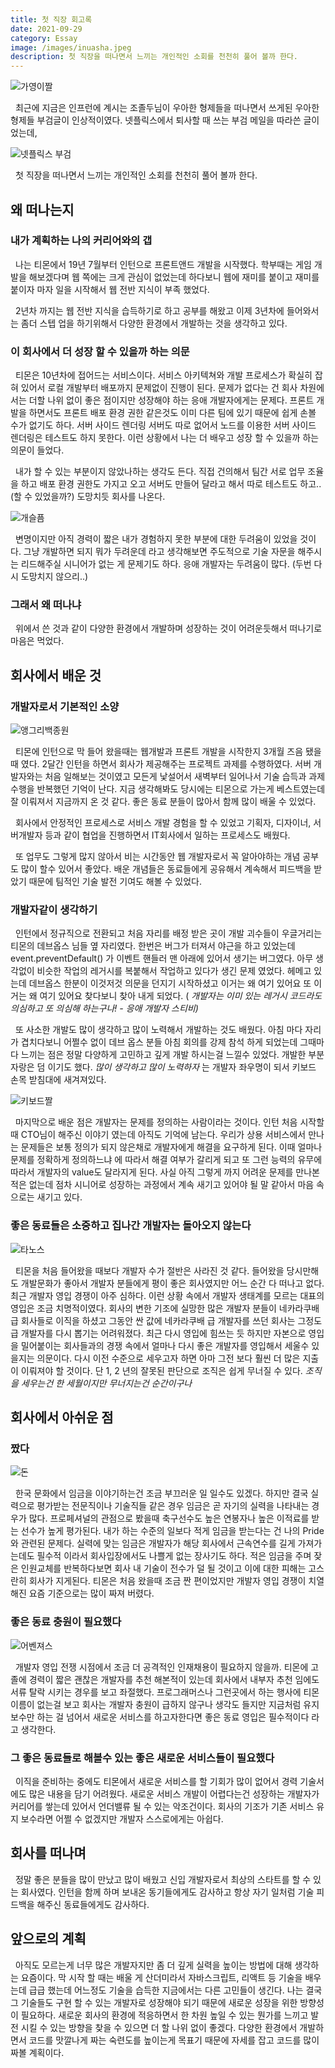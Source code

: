 ```yaml
---
title: 첫 직장 회고록
date: 2021-09-29
category: Essay
image: /images/inuasha.jpeg
description: 첫 직장을 떠나면서 느끼는 개인적인 소회를 천천히 풀어 볼까 한다.
---
```


<Image src="/images/inuasha.jpeg" alt="가영이짤" width={500} height={500} />

&nbsp; 최근에 지금은 인프런에 계시는 조졸두님이 우아한 형제들을 떠나면서 쓰게된 우아한 형제들 부검글이 인상적이였다. 넷플릭스에서 퇴사할 때 쓰는 부검 메일을 따라쓴 글이었는데,

<Image src="/images/neflix.png" alt="넷플릭스 부검" width={500} height={500} />

&nbsp; 첫 직장을 떠나면서 느끼는 개인적인 소회를 천천히 풀어 볼까 한다.

## 왜 떠나는지

### 내가 계획하는 나의 커리어와의 갭

&nbsp; 나는 티몬에서 19년 7월부터 인턴으로 프론트앤드 개발을 시작했다. 학부때는 게임 개발을 해보겠다며 웹 쪽에는 크게 관심이 없었는데 하다보니 웹에 재미를 붙이고 재미를 붙이자 마자 일을 시작해서 웹 전반 지식이 부족 했었다.

&nbsp; 2년차 까지는 웹 전반 지식을 습득하기로 하고 공부를 해왔고 이제 3년차에 들어와서는 좀더 스텝 업을 하기위해서 다양한 환경에서 개발하는 것을 생각하고 있다.

### 이 회사에서 더 성장 할 수 있을까 하는 의문

&nbsp; 티몬은 10년차에 접어드는 서비스이다. 서비스 아키텍쳐와 개발 프로세스가 확실히 잡혀 있어서 로컬 개발부터 배포까지 문제없이 진행이 된다. 문제가 없다는 건 회사 차원에서는 더할 나위 없이 좋은 점이지만 성장해야 하는 응애 개발자에게는 문제다. 프론트 개발을 하면서도 프론트 배포 환경 권한 같은것도 이미 다른 팀에 있기 때문에 쉽게 손볼 수가 없기도 하다. 서버 사이드 렌더링 서버도 따로 없어서 노드를 이용한 서버 사이드 렌더링은 테스트도 하지 못한다. 이런 상황에서 나는 더 배우고 성장 할 수 있을까 하는 의문이 들었다.

&nbsp; 내가 할 수 있는 부분이지 않았나하는 생각도 든다. 직접 건의해서 팀간 서로 업무 조율을 하고 배포 환경 권한도 가지고 오고 서버도 만들어 달라고 해서 따로 테스트도 하고.. (할 수 있었을까?) 도망치듯 회사를 나온다.

<Image src="/images/dogcry.png" alt="개슬픔" width={500} height={500} />

&nbsp; 변명이지만 아직 경력이 짧은 내가 경험하지 못한 부분에 대한 두려움이 있었을 것이다. 그냥 개발하면 되지 뭐가 두려운데 라고 생각해보면 주도적으로 기술 자문을 해주시는 리드해주실 시니어가 없는 게 문제기도 하다. 응애 개발자는 두려움이 많다. (두번 다시 도망치지 않으리..)

### 그래서 왜 떠나냐

&nbsp; 위에서 쓴 것과 같이 다양한 환경에서 개발하며 성장하는 것이 어려운듯해서 떠나기로 마음은 먹었다.

## 회사에서 배운 것

### 개발자로서 기본적인 소양

<Image src="/images/back.png" alt="앵그리백종원" width={500} height={500} />

&nbsp; 티몬에 인턴으로 막 들어 왔을때는 웹개발과 프론트 개발을 시작한지 3개월 즈음 됐을때 였다. 2달간 인턴을 하면서 회사가 제공해주는 프로젝트 과제를 수행하였다. 서버 개발자와는 처음 일해보는 것이였고 모든게 낯설어서 새벽부터 일어나서 기술 습득과 과제 수행을 반복했던 기억이 난다. 지금 생각해봐도 당시에는 티몬으로 가는게 베스트였는데 잘 이뤄져서 지금까지 온 것 같다. 좋은 동료 분들이 많아서 함께 많이 배울 수 있었다.

&nbsp; 회사에서 안정적인 프로세스로 서비스 개발 경험을 할 수 있었고 기획자, 디자이너, 서버개발자 등과 같이 협업을 진행하면서 IT회사에서 일하는 프로세스도 배웠다.

&nbsp; 또 업무도 그렇게 많지 않아서 비는 시간동안 웹 개발자로서 꼭 알아야하는 개념 공부도 많이 할수 있어서 좋았다. 배운 개념들은 동료들에게 공유해서 계속해서 피드백을 받았기 때문에 팀적인 기술 발전 기여도 해볼 수 있었다.

### 개발자같이 생각하기

&nbsp; 인턴에서 정규직으로 전환되고 처음 자리를 배정 받은 곳이 개발 괴수들이 우글거리는 티몬의 데브옵스 님들 옆 자리였다. 한번은 버그가 터져서 야근을 하고 있었는데 event.preventDefault() 가 이벤트 핸들러 맨 아래에 있어서 생기는 버그였다. 아무 생각없이 비슷한 작업의 레거시를 복붙해서 작업하고 있다가 생긴 문제 였었다. 헤메고 있는데 데브옵스 한분이 이것저것 의문을 던지기 시작하셨고 이거는 왜 여기 있어요 또 이거는 왜 여기 있어요 찾다보니 찾아 내게 되었다. ( _개발자는 이미 있는 레거시 코드라도 의심하고 또 의심해 하는구나! - 응애 개발자 스티비)_

&nbsp; 또 사소한 개발도 많이 생각하고 많이 노력해서 개발하는 것도 배웠다. 아침 마다 자리가 겹치다보니 어쩔수 없이 데브 옵스 분들 아침 회의를 강제 참석 하게 되었는데 그때마다 느끼는 점은 정말 다양하게 고민하고 깊게 개발 하시는걸 느낄수 있었다. 개발한 부분 자랑은 덤 이기도 했다. _많이 생각하고 많이 노력하자_ 는 개발자 좌우명이 되서 키보드 손목 받침대에 새겨져있다.

<Image src="/images/key.png" alt="키보드짤" width={500} height={500} />

&nbsp; 마지막으로 배운 점은 개발자는 문제를 정의하는 사람이라는 것이다. 인턴 처음 시작할때 CTO님이 해주신 이야기 였는데 아직도 기억에 남는다. 우리가 상용 서비스에서 만나는 문제들은 보통 정의가 되지 않은채로 개발자에게 해결을 요구하게 된다. 이때 얼마나 문제를 정확하게 정의하느냐 에 따라서 해결 여부가 갈리게 되고 또 그런 능력의 유무에 따라서 개발자의 value도 달라지게 된다. 사실 아직 그렇게 까지 어려운 문제를 만나본 적은 없는데 점차 시니어로 성장하는 과정에서 계속 새기고 있어야 될 말 같아서 마음 속으로는 새기고 있다.

### 좋은 동료들은 소중하고 집나간 개발자는 돌아오지 않는다

<Image src="/images/thanos.png" alt="타노스" width={500} height={500} />

&nbsp; 티몬을 처음 들어왔을 때보다 개발자 수가 절반은 사라진 것 같다. 들어왔을 당시만해도 개발문화가 좋아서 개발자 분들에게 평이 좋은 회사였지만 어느 순간 다 떠나고 없다. 최근 개발자 영입 경쟁이 아주 심하다. 이런 상황 속에서 개발자 생태계를 모르는 대표의 영입은 조금 치명적이였다. 회사의 변한 기조에 실망한 많은 개발자 분들이 네카라쿠배 급 회사들로 이직을 하셨고 그동안 싼 값에 네카라쿠배 급 개발자를 쓰던 회사는 그정도 급 개발자를 다시 뽑기는 어려워졌다. 최근 다시 영입에 힘쓰는 듯 하지만 자본으로 영입을 밀어붙이는 회사들과의 경쟁 속에서 얼마나 다시 좋은 개발자를 영입해서 세울수 있을지는 의문이다. 다시 이전 수준으로 세우고자 하면 아마 그전 보다 훨씬 더 많은 지출이 이뤄져야 할 것이다. 단 1, 2 년의 잘못된 판단으로 조직은 쉽게 무너질 수 있다. _조직을 세우는건 한 세월이지만 무너지는건 순간이구나_

## 회사에서 아쉬운 점

### 짰다

<Image src="/images/money.png" alt="돈" width={500} height={500} />

&nbsp; 한국 문화에서 임금을 이야기하는건 조금 부끄러운 일 일수도 있겠다. 하지만 결국 실력으로 평가받는 전문직이나 기술직들 같은 경우 임금은 곧 자기의 실력을 나타내는 경우가 많다. 프로페셔널의 관점으로 봤을때 축구선수도 높은 연봉자나 높은 이적료를 받는 선수가 높게 평가된다. 내가 하는 수준의 일보다 적게 임금을 받는다는 건 나의 Pride와 관련된 문제다. 실력에 맞는 임금은 개발자가 해당 회사에서 근속연수를 길게 가져가는데도 필수적 이라서 회사입장에서도 나쁠게 없는 장사기도 하다. 적은 임금을 주며 잦은 인원교체를 반복하다보면 회사 내 기술이 전수가 덜 될 것이고 이에 대한 피해는 고스란히 회사가 지게된다. 티몬은 처음 왔을때 조금 짠 편이었지만 개발자 영입 경쟁이 치열해진 요즘 기준으로는 많이 짜져 버렸다.

### 좋은 동료 충원이 필요했다

<Image src="/images/avengers.png" alt="어벤져스" width={500} height={500} />

&nbsp; 개발자 영입 전쟁 시점에서 조금 더 공격적인 인재채용이 필요하지 않을까. 티몬에 고졸에 경력이 짧은 괜찮은 개발자를 추천 해본적이 있는데 회사에서 내부자 추천 임에도 서류 탈락 시키는 경우를 보고 좌절했다. 프로그래머스나 그런곳에서 하는 행사에 티몬 이름이 없는걸 보고 회사는 개발자 충원이 급하지 않구나 생각도 들지만 지금처럼 유지 보수만 하는 걸 넘어서 새로운 서비스를 하고자한다면 좋은 동료 영입은 필수적이다 라고 생각한다.

### 그 좋은 동료들로 해볼수 있는 좋은 새로운 서비스들이 필요했다

&nbsp; 이직을 준비하는 중에도 티몬에서 새로운 서비스를 할 기회가 많이 없어서 경력 기술서에도 많은 내용을 담기 어려웠다. 새로운 서비스 개발이 어렵다는건 성장하는 개발자가 커리어를 쌓는데 있어서 언더밸류 될 수 있는 악조건이다. 회사의 기조가 기존 서비스 유지 보수라면 어쩔 수 없겠지만 개발자 스스로에게는 아쉽다.

## 회사를 떠나며

&nbsp; 정말 좋은 분들을 많이 만났고 많이 배웠고 신입 개발자로서 최상의 스타트를 할 수 있는 회사였다. 인턴을 함께 하며 보내온 동기들에게도 감사하고 항상 자기 일처럼 기술 피드백을 해주신 동료들에게도 감사하다.

## 앞으로의 계획

&nbsp; 아직도 모르는게 너무 많은 개발자지만 좀 더 깊게 실력을 높이는 방법에 대해 생각하는 요즘이다. 막 시작 할 때는 배울 게 산더미라서 자바스크립트, 리액트 등 기술을 배우는데 급급 했는데 어느정도 기술을 습득한 지금에서는 다른 고민들이 생긴다. 나는 결국 그 기술들도 구현 할 수 있는 개발자로 성장해야 되기 때문에 새로운 성장을 위한 방향성이 필요하다. 새로운 회사의 환경에 적응하면서 한 차원 높일 수 있는 뭔가를 느끼고 발전 시킬 수 있는 방향을 찾을 수 있으면 더 할 나위 없이 좋겠다. 다양한 환경에서 개발하면서 코드를 맛깔나게 짜는 숙련도를 높이는게 목표기 때문에 자세를 잡고 코드를 많이 짜볼 계획이다.
